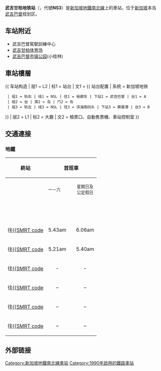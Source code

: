 {{noteTA
|G1=Railway}}
{{Infobox station
 | name={{SMRT code|NS|3}}<br />武吉甘柏<br />Bukit Gombak<br />புக்கிட் கொம்பாக்<br />Bukit Gombak
 | type=[[地鐵站|地鐵站]]
 | linecolour={{新加坡地铁颜色|南北线|yes}}
 | image=BukitGombakMRT.JPG
 | image_size=300px
 | image_caption=2006年的武吉甘柏地鐵站
 | address={{SIN}}武吉巴督西5道802號
 | coordinates={{Coord|1.358702|103.751787|type:railwaystation_region:SG|format=dms}}
 | line=[[新加坡地鐵南北線|南北線]]
 | other=巴士、德士
 | structure=架空
 | platform=島式
 | depth=
 | levels=2層
 | tracks=2條
 | parking=
 | bicycle=
 | baggage_check=
 | passengers=
 | pass_year=
 | pass_percent=
 | pass_system=
 | opened=1990年3月10日
 | closed=
 | rebuilt=
 | electrified=
 | ADA=有
 | code={{SMRT code|NS|3}}
 | owned=[[陸路交通管理局|陸路交通管理局]]
 | operator=[[SMRT地鐵|SMRT地鐵]]（[[SMRT集團|SMRT集團]]）
 | zone=
 | former=武吉巴督北
 | adjacent={{Adjacent stations|system=新加坡地铁|line=NSL|left=武吉巴督|right=蔡厝港|note-left=NS2|note-mid={{新加坡地鐵車站編號|NS|3}}|note-right=NS4}}
 | mpassengers=
 | map_locator={{Superimpose| base = MRT map NS.svg
 | base_width = 300px
 | base_caption = 南北線
 | float = Red Dot.svg
 | float_width = 5px
 | float_caption = 武吉甘柏地鐵站
 | x = 89
 | y = 69
}}
}}
'''武吉甘柏地铁站'''（{{lang-en|Bukit Gombak MRT Station}}，代號'''NS3'''）是[[新加坡地鐵南北線|新加坡地鐵南北線]]上的車站，位于[[新加坡|新加坡]]本岛[[武吉巴督|武吉巴督]]规划区。

==车站附近==

*武吉巴督駕駛訓練中心
*[[武吉甘柏体育场|武吉甘柏体育场]]
*[[武吉巴督市镇公园|武吉巴督市镇公园]](小桂林)

==車站樓層==
{{ 车站构造
| 层1 = L2 | 标1 = 站台
| 文1 = {{ 站台配置 | 系统 = 新加坡地铁
  | 组1 = 轨右 | 线1 = NSL | 往1 = 裕廊东 | 下站1 = 武吉巴督 | 台1 = A
  | 组2 = 台 | 类2 = 岛 | 门2 = 右
  | 组3 = 轨左 | 线3 = NSL | 往3 = 滨海南码头 | 下站3 = 蔡厝港 | 台3 = B
}}
| 层2 = L1 | 标2 = 大廳
| 文2 = 檢票口、自動售票機、車站控制室
}}

==交通連接==
===地鐵===
{| style="text-align:centre; font-size:95%; border:1px solid black"
|-
! 終站 !! colspan="3" | 首班車 !! !! 末班車
|-
| || <small>一－六</small> || || style="text-align:center" | <small>星期日及<br />公定假日</small> || || style="text-align:center" | <small>每日</small>
|-
! colspan="7" style="background-color:#{{SMRT color|North South}};color:white; height:25px" | 南北線
|-
| 往[[裕廊東地鐵站|{{SMRT code]] || style="text-align:center" | 5.43am || || style="text-align:center" | 6.06am || || style="text-align:center" | 12.52am
|-
| 往[[濱海南碼頭地鐵站|{{SMRT code]] || style="text-align:center" | 5.21am || || style="text-align:center" | 5.40am || || style="text-align:center" | 10.52pm
|-
| 往[[濱海灣地鐵站|{{SMRT code]] || style="text-align:center" | - || || style="text-align:center" | - || || style="text-align:center" | 10.58pm
|-
| 往[[大巴窯地鐵站|{{SMRT code]] || style="text-align:center" | – || || style="text-align:center" | – || || style="text-align:center" | 11.33pm
|-
| 往[[宏茂橋地鐵站|{{SMRT code]] || style="text-align:center" | – || || style="text-align:center" | – || || style="text-align:center" | 12.22am
|-
| 往[[海軍部地鐵站_(新加坡)|{{SMRT code]] || style="text-align:center" | – || || style="text-align:center" | – || || style="text-align:center" | 11.23pm
|}

==外部链接==
{{新加坡地鐵車站}}
{{新加坡地鐵南北線}}

[[Category:新加坡地鐵南北線車站|Category:新加坡地鐵南北線車站]]
[[Category:1990年啟用的鐵路車站|Category:1990年啟用的鐵路車站]]